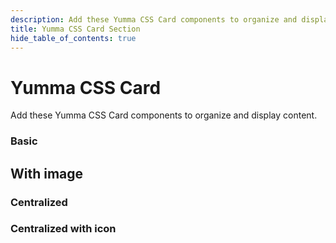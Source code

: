 ```yaml
---
description: Add these Yumma CSS Card components to organize and display content.
title: Yumma CSS Card Section
hide_table_of_contents: true
---
```



# Yumma CSS Card

Add these Yumma CSS Card components to organize and display content.

### Basic

<YmaPreview
  codeData={basic}
  useHeight = '230px' 
  usePadding
  useTabs
  useVersion = 'release'
/>

## With image

<YmaPreview
  codeData={withImage}
  useHeight = '420px' 
  usePadding
  useTabs
  useVersion = 'release'
/>

### Centralized

<YmaPreview
  codeData={centralized}
  useHeight = '270px' 
  usePadding
  useTabs
  useVersion = 'release'
/>

### Centralized with icon

<YmaPreview
  codeData={centralizedWithIcon}
  useHeight = '270px' 
  usePadding
  useTabs
  useVersion = 'release'
/>